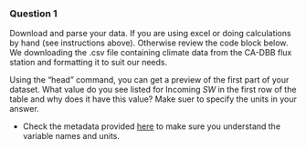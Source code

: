 
### Question 1 

Download and parse your data.  If you are using excel or doing calculations by hand (see instructions above).  Otherwise review the code block below.  We downloading the .csv file containing climate data from the CA-DBB flux station and formatting it to suit our needs.

Using the "head" command, you can get a preview of the first part of your dataset.  What value do you see listed for Incoming $SW$ in the first row of the table and why does it have this value?  Make suer to specify the units in your answer.

* Check the metadata provided [here](https://github.com/GEOS300/AssignmentData/blob/main/Climate_Summary_BB_Metadata.md) to make sure you understand the variable names and units.
